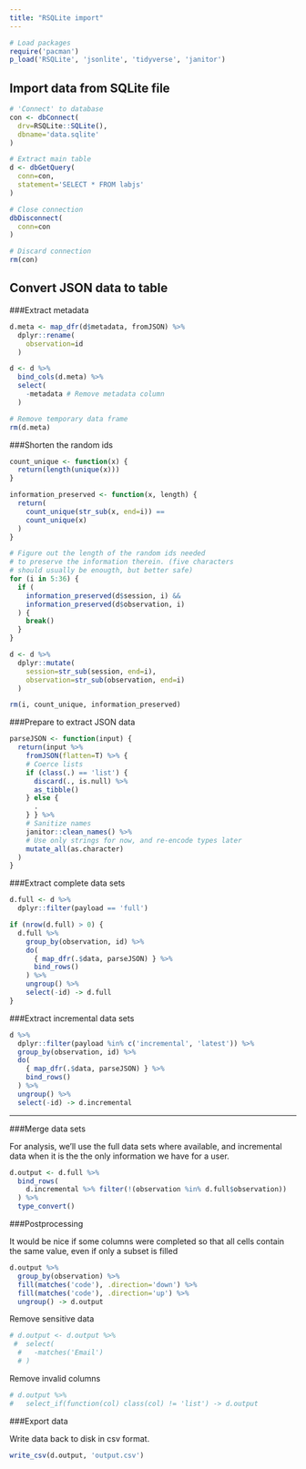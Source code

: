 ```yaml
---
title: "RSQLite import"
---
```


```r
# Load packages
require('pacman')
p_load('RSQLite', 'jsonlite', 'tidyverse', 'janitor')
```

Import data from SQLite file
----------------------------

```r
# 'Connect' to database
con <- dbConnect(
  drv=RSQLite::SQLite(),
  dbname='data.sqlite'
)

# Extract main table
d <- dbGetQuery(
  conn=con,
  statement='SELECT * FROM labjs'
)

# Close connection
dbDisconnect(
  conn=con
)

# Discard connection
rm(con)
```

Convert JSON data to table
--------------------------

###Extract metadata

```r
d.meta <- map_dfr(d$metadata, fromJSON) %>%
  dplyr::rename(
    observation=id
  )

d <- d %>%
  bind_cols(d.meta) %>%
  select(
    -metadata # Remove metadata column
  )

# Remove temporary data frame
rm(d.meta)
```

###Shorten the random ids

```r
count_unique <- function(x) {
  return(length(unique(x)))
}

information_preserved <- function(x, length) {
  return(
    count_unique(str_sub(x, end=i)) ==
    count_unique(x)
  )
}

# Figure out the length of the random ids needed
# to preserve the information therein. (five characters
# should usually be enougth, but better safe)
for (i in 5:36) {
  if (
    information_preserved(d$session, i) &&
    information_preserved(d$observation, i)
  ) {
    break()
  }
}

d <- d %>%
  dplyr::mutate(
    session=str_sub(session, end=i),
    observation=str_sub(observation, end=i)
  )

rm(i, count_unique, information_preserved)
```


###Prepare to extract JSON data

```r
parseJSON <- function(input) {
  return(input %>%
    fromJSON(flatten=T) %>% {
    # Coerce lists
    if (class(.) == 'list') {
      discard(., is.null) %>%
      as_tibble()
    } else {
      .
    } } %>%
    # Sanitize names
    janitor::clean_names() %>%
    # Use only strings for now, and re-encode types later
    mutate_all(as.character)
  )
}
```


###Extract complete data sets

```r
d.full <- d %>%
  dplyr::filter(payload == 'full')

if (nrow(d.full) > 0) {
  d.full %>%
    group_by(observation, id) %>%
    do(
      { map_dfr(.$data, parseJSON) } %>%
      bind_rows()
    ) %>%
    ungroup() %>%
    select(-id) -> d.full
}
```

###Extract incremental data sets

```r
d %>%
  dplyr::filter(payload %in% c('incremental', 'latest')) %>%
  group_by(observation, id) %>%
  do(
    { map_dfr(.$data, parseJSON) } %>%
    bind_rows()
  ) %>%
  ungroup() %>%
  select(-id) -> d.incremental
```

----

###Merge data sets

For analysis, we'll use the full data sets where available, and incremental data when it is the the only information we have for a user.

```r
d.output <- d.full %>%
  bind_rows(
    d.incremental %>% filter(!(observation %in% d.full$observation))
  ) %>%
  type_convert()
```

###Postprocessing

It would be nice if some columns were completed so that all cells contain the same value, even if only a subset is filled

```r
d.output %>%
  group_by(observation) %>%
  fill(matches('code'), .direction='down') %>%
  fill(matches('code'), .direction='up') %>%
  ungroup() -> d.output
```

Remove sensitive data

```r
# d.output <- d.output %>%
 #  select(
  #   -matches('Email')
  # )
```

Remove invalid columns

```r
# d.output %>%
#   select_if(function(col) class(col) != 'list') -> d.output
```


###Export data

Write data back to disk in csv format.

```r
write_csv(d.output, 'output.csv')
```
